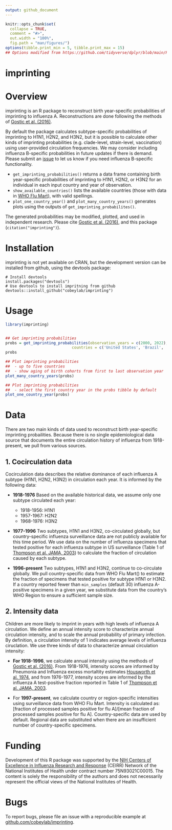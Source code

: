 ```yaml
---
output: github_document
---
```


<!-- README.md is generated from README.Rmd. Please edit that file -->

```r
knitr::opts_chunk$set(
  collapse = TRUE,
  comment = "#>",
  out.width = "100%",
  fig.path = "man/figures/")
options(tibble.print_min = 5, tibble.print_max = 15)
## Options modified from https://github.com/tidyverse/dplyr/blob/main/README.Rmd
```

# imprinting

# Overview

imprinting is an R package to reconstruct birth year-specific probabilities of imprinting to influenza A. Reconstructions are done following the methods of [Gostic et al. (2016)](https://doi.org/10.1126/science.aag1322).

By default the package calculates subtype-specific probabilities of imprinting to H1N1, H2N2, and H3N2, but it is possible to calculate other kinds of imprinting probabilities (e.g. clade-level, strain-level, vaccination) using user-provided circulation frequencies. We may consider including influenza B-specific probabilities in future updates if there is demand. Please submit an [issue](https://github.com/cobeylab/imprinting/issues) to let us know if you need influenza B-specific functionality.

* `get_imprinting_probabilities()` returns a data frame containing birth year-specific probabilities of imprinting to H1N1, H2N2, or H3N2 for an individual in each input country and year of observation.
* `show_available_countries()` lists the available countries (those with data in [WHO Flu Mart](https://apps.who.int/flumart/Default?ReportNo=12)), with valid spellings.
* `plot_one_country_year()` and `plot_many_country_years()` generates plots using the outputs of `get_imprinting_probabilites()`.

The generated probabilities may be modified, plotted, and used in independent research. Please cite [Gostic et al. (2016)](https://doi.org/10.1126/science.aag1322), and this package (`citation("imprinting")`).

# Installation

imprinting is not yet available on CRAN, but the development version can be installed from github, using the devtools package:

```
# Install devtools
install.packages("devtools")
# Use devtools to install impritning from github
devtools::install_github("cobeylab/imprinting") 
```

# Usage
```r
library(imprinting)


## Get imprinting probabilities
probs = get_imprinting_probabilities(observation_years = c(2000, 2022),
                             countries = c('United States', 'Brazil', 'Vietnam', 'Indonesia'))
probs
```

```r
## Plot imprinting probabilities 
##  - up to five countries
##  - show aging of birth cohorts from first to last observation year
plot_many_country_years(probs)
```

```r
## Plot imprinting probabilities
##  - select the first country year in the probs tibble by default
plot_one_country_year(probs)
```


# Data

There are two main kinds of data used to reconstruct birth year-specific imprinting probailities. Because there is no single epidemiological data source that documents the entire circulation history of influenza from 1918-present, we pull from various sources.

## 1. Cocirculation data

Cocirculation data describes the relative dominance of each influenza A subtype (H1N1, H2N2, H3N2) in circulation each year. It is informed by the following data:

* **1918-1976** Based on the available historical data, we assume only one subtype circulated each year:

  * 1918-1956: H1N1
  * 1957-1967: H2N2
  * 1968-1976: H3N2

* **1977-1996** Two subtypes, H1N1 and H3N2, co-circulated globally, but country-specific influenza surveillance data are not publicly available for this time period. We use data on the number of influenza specimens that tested positive for each influenza subtype in US surveillance (Table 1 of [Thompson et al. JAMA, 2003](https://jamanetwork.com/journals/jama/fullarticle/195750)) to calculate the fraction of circulation caused by each subtype. 

* **1996-present** Two subtypes, H1N1 and H3N2, continue to co-circulate globally. We pull country-specific data from WHO Flu Mart() to estimate the fraction of specimens that tested positive for subtype H1N1 or H3N2. If a country reported fewer than `min_samples` (default 30) influenza A-positive specimens in a given year, we substitute data from the country's WHO Region to ensure a sufficient sample size.

## 2. Intensity data

Children are more likely to imprint in years with high levels of influenza A circulation. We define an annual intensity score to characterize annual circulation intensity, and to scale the annual probability of primary infection. By definition, a circulation intensity of 1 indicates average levels of influenza ciruclation. We use three kinds of data to characterize annual circulation intensity:

* **For 1918-1996**, we calculate annual intensity using the methods of [Gostic et al. (2016)](https://doi.org/10.1126/science.aag1322). From 1918-1976, intensity scores are informed by Pneumonia and Influenza excess mortaltity estimates [Housworth et al. 1974](https://academic.oup.com/aje/article-abstract/100/1/40/226436), and from 1976-1977, intensity scores are informed by the influenza A test-positive fraction reported in Table 1 of [Thompson et al. JAMA, 2003](https://jamanetwork.com/journals/jama/fullarticle/195750).


* For **1997-present**, we calculate country or region-specific intensities using surveillance data from WHO Flu Mart. Intensity is calculated as: [fraction of processed samples positive for flu A]/[mean fraction of processed samples positive for flu A]. Country-specific data are used by default. Regional data are substituted when there are an insufficient number of country-specific specimens.

# Funding

Development of this R package was supported by the [NIH Centers of Excellence in Influenza Research and Response](https://www.ceirr-network.org/) (CEIRR) Network of the National Institutes of Health under contract number 75N93021C00015. The content is solely the responsibility of the authors and does not necessarily represent the official views of the National Institutes of Health.



# Bugs

To report bugs, please file an issue with a reproducible example at [github.com/cobeylab/imprinting](https://github.com/cobeylab/imprinting).
